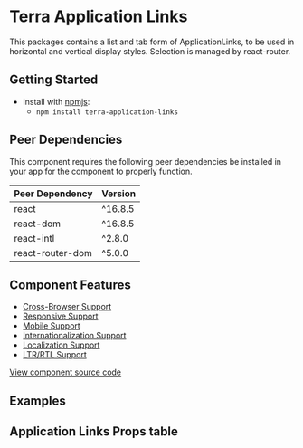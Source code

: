 


<Badge />

# Terra Application Links

This packages contains a list and tab form of ApplicationLinks, to be used in horizontal and vertical display styles. Selection is managed by react-router.

## Getting Started

- Install with [npmjs](https://www.npmjs.com):
  - `npm install terra-application-links`

<!-- AUTO-GENERATED-CONTENT:START Peer Dependencies -->
## Peer Dependencies

This component requires the following peer dependencies be installed in your app for the component to properly function.

| Peer Dependency | Version |
|-|-|
| react | ^16.8.5 |
| react-dom | ^16.8.5 |
| react-intl | ^2.8.0 |
| react-router-dom | ^5.0.0 |

<!-- AUTO-GENERATED-CONTENT:END -->

## Component Features

* [Cross-Browser Support](https://engineering.cerner.com/terra-ui/contributing/terra-ui/component-standards#cross-browser-support)
* [Responsive Support](https://engineering.cerner.com/terra-ui/contributing/terra-ui/component-standards#responsive-support)
* [Mobile Support](https://engineering.cerner.com/terra-ui/contributing/terra-ui/component-standards#mobile-support)
 * [Internationalization Support](https://engineering.cerner.com/terra-ui/contributing/terra-ui/component-standards#internationalization-i18n-support)
 * [Localization Support](https://engineering.cerner.com/terra-ui/contributing/terra-ui/component-standards#internationalization-i18n-support)
 * [LTR/RTL Support](https://engineering.cerner.com/terra-ui/contributing/terra-ui/component-standards#ltr--rtl-support)

[View component source code](https://github.com/cerner/terra-framework/tree/master/packages/terra-application-links)

## Examples
<ApplicationTabsExample title='Tabs Example' />
<ApplicationTabsWithIconsExample title='Tabs With Icons Example' />

## Application Links Props table
<ApplicationLinksPropTable />
